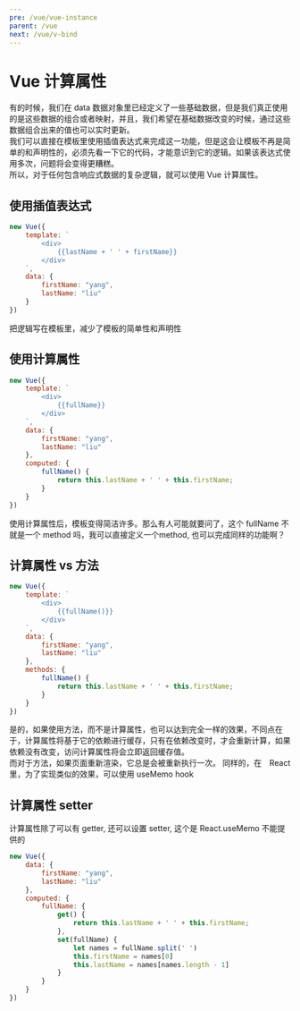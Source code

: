 ```yaml
---
pre: /vue/vue-instance
parent: /vue
next: /vue/v-bind
---
```

# Vue 计算属性
有的时候，我们在 data 数据对象里已经定义了一些基础数据，但是我们真正使用的是这些数据的组合或者映射，并且，我们希望在基础数据改变的时候，通过这些数据组合出来的值也可以实时更新。  
我们可以直接在模板里使用插值表达式来完成这一功能，但是这会让模板不再是简单的和声明性的，必须先看一下它的代码，才能意识到它的逻辑。如果该表达式使用多次，问题将会变得更糟糕。  
所以，对于任何包含响应式数据的复杂逻辑，就可以使用 Vue 计算属性。  

## 使用插值表达式
```js
new Vue({
    template: `
        <div>
            {{lastName + ' ' + firstName}}
        </div>      
    `,
    data: {
        firstName: "yang",
        lastName: "liu" 
    }
})
```
把逻辑写在模板里，减少了模板的简单性和声明性
## 使用计算属性
```js
new Vue({
    template: `
        <div>
            {{fullName}}
        </div>      
    `,
    data: {
        firstName: "yang",
        lastName: "liu" 
    },
    computed: {
        fullName() {
            return this.lastName + ' ' + this.firstName;
        }   
    }
})
```
使用计算属性后，模板变得简洁许多。那么有人可能就要问了，这个 fullName 不就是一个 method 吗，我可以直接定义一个method, 也可以完成同样的功能啊？
## 计算属性 vs 方法
```js
new Vue({
    template: `
        <div>
            {{fullName()}}
        </div>      
    `,
    data: {
        firstName: "yang",
        lastName: "liu" 
    },
    methods: {
        fullName() {
            return this.lastName + ' ' + this.firstName;
        }   
    }
})
```
是的，如果使用方法，而不是计算属性，也可以达到完全一样的效果，不同点在于，计算属性将基于它的依赖进行缓存，只有在依赖改变时，才会重新计算，如果依赖没有改变，访问计算属性将会立即返回缓存值。  
而对于方法，如果页面重新渲染，它总是会被重新执行一次。
<CodePen html="/code/vue-computed-attribute/vue-computed-vs-method.html" deps="/code/vue-computed-attribute/vue-computed-vs-method.json" code="/code/vue-computed-attribute/vue-computed-vs-method.js"/>
同样的，在　React 里，为了实现类似的效果，可以使用 useMemo hook
<CodePen html="/code/vue-computed-attribute/vue-computed-vs-method.html" deps="/code/vue-computed-attribute/vue-computed-vs-method.json" code="/code/vue-computed-attribute/vue-computed-attribute-react.js" type="babel"/>

## 计算属性 setter
计算属性除了可以有 getter, 还可以设置 setter, 这个是 React.useMemo 不能提供的
```js
new Vue({
    data: {
        firstName: "yang",
        lastName: "liu" 
    },
    computed: {
        fullName: {
            get() {
                return this.lastName + ' ' + this.firstName;
            },
            set(fullName) {
                let names = fullName.split(' ')
                this.firstName = names[0]
                this.lastName = names[names.length - 1]
            }    
        }   
    }
})
```

